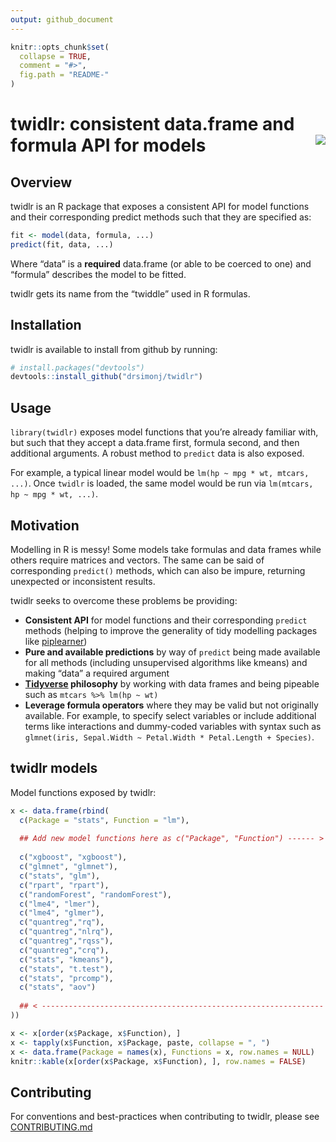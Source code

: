 ```yaml
---
output: github_document
---
```


<!-- README.md is generated from README.Rmd. Please edit that file -->

```r
knitr::opts_chunk$set(
  collapse = TRUE,
  comment = "#>",
  fig.path = "README-"
)
```

# twidlr: consistent data.frame and formula API for models <img src="man/figures/logo.png" align="right" />

## Overview

twidlr is an R package that exposes a consistent API for model functions and their corresponding predict methods such that they are specified as:

```r
fit <- model(data, formula, ...)
predict(fit, data, ...)
```

Where "data" is a **required** data.frame (or able to be coerced to one) and "formula" describes the model to be fitted.

twidlr gets its name from the "twiddle" used in R formulas.

## Installation

twidlr is available to install from github by running:

```r
# install.packages("devtools")
devtools::install_github("drsimonj/twidlr")
```

## Usage

`library(twidlr)` exposes model functions that you're already familiar with, but such that they accept a data.frame first, formula second, and then additional arguments. A robust method to `predict` data is also exposed.

For example, a typical linear model would be `lm(hp ~ mpg * wt, mtcars, ...)`. Once `twidlr` is loaded, the same model would be run via `lm(mtcars, hp ~ mpg * wt, ...)`.

## Motivation

Modelling in R is messy! Some models take formulas and data frames while others require matrices and vectors. The same can be said of corresponding `predict()` methods, which can also be impure, returning unexpected or inconsistent results.

twidlr seeks to overcome these problems be providing:

- **Consistent API** for model functions and their corresponding `predict` methods (helping to improve the generality of tidy modelling packages like [piplearner](https://github.com/drsimonj/pipelearner))
- **Pure and available predictions** by way of `predict` being made available for all methods (including unsupervised algorithms like kmeans) and making "data" a required argument
- **[Tidyverse](http://tidyverse.org/) philosophy** by working with data frames and being pipeable such as `mtcars %>% lm(hp ~ wt)`
- **Leverage formula operators** where they may be valid but not originally available. For example, to specify select variables or include additional terms like interactions and dummy-coded variables with syntax such as `glmnet(iris, Sepal.Width ~ Petal.Width * Petal.Length + Species)`.

## twidlr models

Model functions exposed by twidlr:

```r
x <- data.frame(rbind(
  c(Package = "stats", Function = "lm"),
  
  ## Add new model functions here as c("Package", "Function") ------ >
  
  c("xgboost", "xgboost"),
  c("glmnet", "glmnet"),
  c("stats", "glm"),
  c("rpart", "rpart"),
  c("randomForest", "randomForest"),
  c("lme4", "lmer"),
  c("lme4", "glmer"),
  c("quantreg","rq"),
  c("quantreg","nlrq"),
  c("quantreg","rqss"),
  c("quantreg","crq"),
  c("stats", "kmeans"),
  c("stats", "t.test"),
  c("stats", "prcomp"),
  c("stats", "aov")
  
  ## < ---------------------------------------------------------------
))

x <- x[order(x$Package, x$Function), ]
x <- tapply(x$Function, x$Package, paste, collapse = ", ")
x <- data.frame(Package = names(x), Functions = x, row.names = NULL)
knitr::kable(x[order(x$Package, x$Function), ], row.names = FALSE)
```

## Contributing

For conventions and best-practices when contributing to twidlr, please see [CONTRIBUTING.md](https://github.com/drsimonj/twidlr/blob/master/CONTRIBUTING.md)

